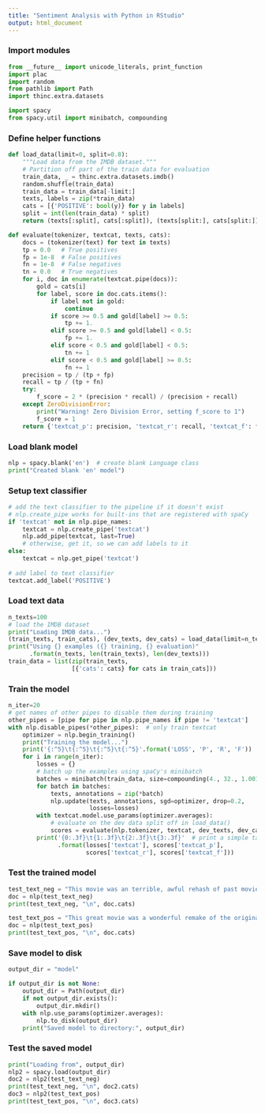 ```yaml
---
title: "Sentiment Analysis with Python in RStudio"
output: html_document
---
```


### Import modules

```python
from __future__ import unicode_literals, print_function
import plac
import random
from pathlib import Path
import thinc.extra.datasets

import spacy
from spacy.util import minibatch, compounding
```

### Define helper functions

```python
def load_data(limit=0, split=0.8):
    """Load data from the IMDB dataset."""
    # Partition off part of the train data for evaluation
    train_data, _ = thinc.extra.datasets.imdb()
    random.shuffle(train_data)
    train_data = train_data[-limit:]
    texts, labels = zip(*train_data)
    cats = [{'POSITIVE': bool(y)} for y in labels]
    split = int(len(train_data) * split)
    return (texts[:split], cats[:split]), (texts[split:], cats[split:])
```

```python
def evaluate(tokenizer, textcat, texts, cats):
    docs = (tokenizer(text) for text in texts)
    tp = 0.0   # True positives
    fp = 1e-8  # False positives
    fn = 1e-8  # False negatives
    tn = 0.0   # True negatives
    for i, doc in enumerate(textcat.pipe(docs)):
        gold = cats[i]
        for label, score in doc.cats.items():
            if label not in gold:
                continue
            if score >= 0.5 and gold[label] >= 0.5:
                tp += 1.
            elif score >= 0.5 and gold[label] < 0.5:
                fp += 1.
            elif score < 0.5 and gold[label] < 0.5:
                tn += 1
            elif score < 0.5 and gold[label] >= 0.5:
                fn += 1
    precision = tp / (tp + fp)
    recall = tp / (tp + fn)
    try:
        f_score = 2 * (precision * recall) / (precision + recall)
    except ZeroDivisionError:
        print("Warning! Zero Division Error, setting f_score to 1")
        f_score = 1
    return {'textcat_p': precision, 'textcat_r': recall, 'textcat_f': f_score}
```

### Load blank model

```python
nlp = spacy.blank('en')  # create blank Language class
print("Created blank 'en' model")
```

### Setup text classifier

```python
# add the text classifier to the pipeline if it doesn't exist
# nlp.create_pipe works for built-ins that are registered with spaCy
if 'textcat' not in nlp.pipe_names:
    textcat = nlp.create_pipe('textcat')
    nlp.add_pipe(textcat, last=True)
    # otherwise, get it, so we can add labels to it
else:
    textcat = nlp.get_pipe('textcat')
    
# add label to text classifier
textcat.add_label('POSITIVE')
```

### Load text data

```python
n_texts=100
# load the IMDB dataset
print("Loading IMDB data...")
(train_texts, train_cats), (dev_texts, dev_cats) = load_data(limit=n_texts)
print("Using {} examples ({} training, {} evaluation)"
      .format(n_texts, len(train_texts), len(dev_texts)))
train_data = list(zip(train_texts,
                  [{'cats': cats} for cats in train_cats]))
```

### Train the model

```python
n_iter=20
# get names of other pipes to disable them during training
other_pipes = [pipe for pipe in nlp.pipe_names if pipe != 'textcat']
with nlp.disable_pipes(*other_pipes):  # only train textcat
    optimizer = nlp.begin_training()
    print("Training the model...")
    print('{:^5}\t{:^5}\t{:^5}\t{:^5}'.format('LOSS', 'P', 'R', 'F'))
    for i in range(n_iter):
        losses = {}
        # batch up the examples using spaCy's minibatch
        batches = minibatch(train_data, size=compounding(4., 32., 1.001))
        for batch in batches:
            texts, annotations = zip(*batch)
            nlp.update(texts, annotations, sgd=optimizer, drop=0.2,
                       losses=losses)
        with textcat.model.use_params(optimizer.averages):
            # evaluate on the dev data split off in load_data()
            scores = evaluate(nlp.tokenizer, textcat, dev_texts, dev_cats)
        print('{0:.3f}\t{1:.3f}\t{2:.3f}\t{3:.3f}'  # print a simple table
              .format(losses['textcat'], scores['textcat_p'],
                      scores['textcat_r'], scores['textcat_f']))
```

### Test the trained model

```python
test_text_neg = "This movie was an terrible, awful rehash of past movies. I will never watch it again."
doc = nlp(test_text_neg)
print(test_text_neg, "\n", doc.cats)

test_text_pos = "This great movie was a wonderful remake of the original version. I loved it!"
doc = nlp(test_text_pos)
print(test_text_pos, "\n", doc.cats)
```

### Save model to disk

```python
output_dir = "model"

if output_dir is not None:
    output_dir = Path(output_dir)
    if not output_dir.exists():
        output_dir.mkdir()
    with nlp.use_params(optimizer.averages):
        nlp.to_disk(output_dir)
    print("Saved model to directory:", output_dir)
```

### Test the saved model

```python
print("Loading from", output_dir)
nlp2 = spacy.load(output_dir)
doc2 = nlp2(test_text_neg)
print(test_text_neg, "\n", doc2.cats)
doc3 = nlp2(test_text_pos)
print(test_text_pos, "\n", doc3.cats)
```
